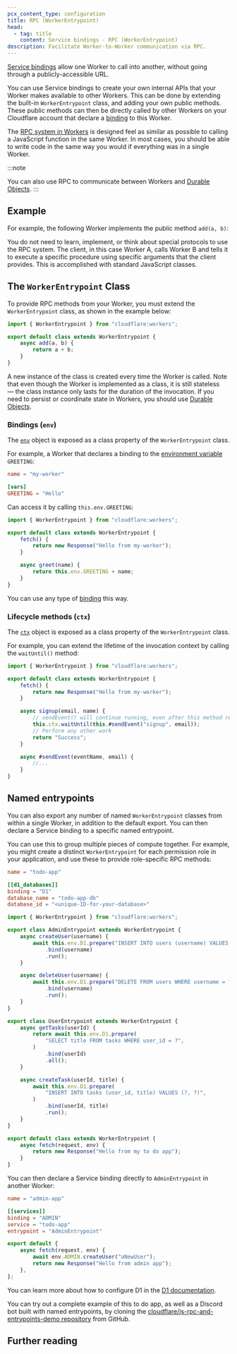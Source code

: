 ```yaml
---
pcx_content_type: configuration
title: RPC (WorkerEntrypoint)
head:
  - tag: title
    content: Service bindings - RPC (WorkerEntrypoint)
description: Facilitate Worker-to-Worker communication via RPC.
---
```



[Service bindings](/workers/runtime-apis/bindings/service-bindings) allow one Worker to call into another, without going through a publicly-accessible URL.

You can use Service bindings to create your own internal APIs that your Worker makes available to other Workers. This can be done by extending the built-in `WorkerEntrypoint` class, and adding your own public methods. These public methods can then be directly called by other Workers on your Cloudflare account that declare a [binding](/workers/runtime-apis/bindings) to this Worker.

The [RPC system in Workers](/workers/runtime-apis/rpc) is designed feel as similar as possible to calling a JavaScript function in the same Worker. In most cases, you should be able to write code in the same way you would if everything was in a single Worker.

:::note

You can also use RPC to communicate between Workers and [Durable Objects](/durable-objects/best-practices/create-durable-object-stubs-and-send-requests/#call-rpc-methods).
:::

## Example

For example, the following Worker implements the public method `add(a, b)`:

<Render file="service-binding-rpc-example" product="workers" />

You do not need to learn, implement, or think about special protocols to use the RPC system. The client, in this case Worker A, calls Worker B and tells it to execute a specific procedure using specific arguments that the client provides. This is accomplished with standard JavaScript classes.

## The `WorkerEntrypoint` Class

To provide RPC methods from your Worker, you must extend the `WorkerEntrypoint` class, as shown in the example below:

```js
import { WorkerEntrypoint } from "cloudflare:workers";

export default class extends WorkerEntrypoint {
	async add(a, b) {
		return a + b;
	}
}
```

A new instance of the class is created every time the Worker is called. Note that even though the Worker is implemented as a class, it is still stateless — the class instance only lasts for the duration of the invocation. If you need to persist or coordinate state in Workers, you should use [Durable Objects](/durable-objects).

### Bindings (`env`)

The [`env`](/workers/runtime-apis/bindings) object is exposed as a class property of the `WorkerEntrypoint` class.

For example, a Worker that declares a binding to the [environment variable](/workers/configuration/environment-variables/) `GREETING`:


<WranglerConfig>

```toml
name = "my-worker"

[vars]
GREETING = "Hello"
```

</WranglerConfig>

Can access it by calling `this.env.GREETING`:

```js
import { WorkerEntrypoint } from "cloudflare:workers";

export default class extends WorkerEntrypoint {
	fetch() {
		return new Response("Hello from my-worker");
	}

	async greet(name) {
		return this.env.GREETING + name;
	}
}
```

You can use any type of [binding](/workers/runtime-apis/bindings) this way.

### Lifecycle methods (`ctx`)

The [`ctx`](/workers/runtime-apis/context) object is exposed as a class property of the `WorkerEntrypoint` class.

For example, you can extend the lifetime of the invocation context by calling the `waitUntil()` method:

```js
import { WorkerEntrypoint } from "cloudflare:workers";

export default class extends WorkerEntrypoint {
	fetch() {
		return new Response("Hello from my-worker");
	}

	async signup(email, name) {
		// sendEvent() will continue running, even after this method returns a value to the caller
		this.ctx.waitUntil(this.#sendEvent("signup", email));
		// Perform any other work
		return "Success";
	}

	async #sendEvent(eventName, email) {
		//...
	}
}
```

## Named entrypoints

You can also export any number of named `WorkerEntrypoint` classes from within a single Worker, in addition to the default export. You can then declare a Service binding to a specific named entrypoint.

You can use this to group multiple pieces of compute together. For example, you might create a distinct `WorkerEntrypoint` for each permission role in your application, and use these to provide role-specific RPC methods:

<WranglerConfig>

```toml
name = "todo-app"

[[d1_databases]]
binding = "D1"
database_name = "todo-app-db"
database_id = "<unique-ID-for-your-database>"
```

</WranglerConfig>

```js
import { WorkerEntrypoint } from "cloudflare:workers";

export class AdminEntrypoint extends WorkerEntrypoint {
	async createUser(username) {
		await this.env.D1.prepare("INSERT INTO users (username) VALUES (?)")
			.bind(username)
			.run();
	}

	async deleteUser(username) {
		await this.env.D1.prepare("DELETE FROM users WHERE username = ?")
			.bind(username)
			.run();
	}
}

export class UserEntrypoint extends WorkerEntrypoint {
	async getTasks(userId) {
		return await this.env.D1.prepare(
			"SELECT title FROM tasks WHERE user_id = ?",
		)
			.bind(userId)
			.all();
	}

	async createTask(userId, title) {
		await this.env.D1.prepare(
			"INSERT INTO tasks (user_id, title) VALUES (?, ?)",
		)
			.bind(userId, title)
			.run();
	}
}

export default class extends WorkerEntrypoint {
	async fetch(request, env) {
		return new Response("Hello from my to do app");
	}
}
```

You can then declare a Service binding directly to `AdminEntrypoint` in another Worker:

<WranglerConfig>

```toml
name = "admin-app"

[[services]]
binding = "ADMIN"
service = "todo-app"
entrypoint = "AdminEntrypoint"
```

</WranglerConfig>

```js
export default {
	async fetch(request, env) {
		await env.ADMIN.createUser("aNewUser");
		return new Response("Hello from admin app");
	},
};
```

You can learn more about how to configure D1 in the [D1 documentation](/d1/get-started/#3-bind-your-worker-to-your-d1-database).

You can try out a complete example of this to do app, as well as a Discord bot built with named entrypoints, by cloning the [cloudflare/js-rpc-and-entrypoints-demo repository](https://github.com/cloudflare/js-rpc-and-entrypoints-demo) from GitHub.

## Further reading

<DirectoryListing folder="workers/runtime-apis/rpc" />
